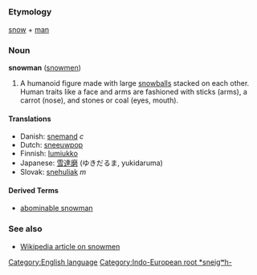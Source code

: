 =={{en}}==
[[Category:English language]]
===Etymology===
[[snow]] + [[man]] [[Category:Indo-European root *sneigʷh-]]
===Noun===
'''snowman''' ([[snowmen]])

# A humanoid figure made with large [[snowball]]s stacked on each other. Human traits like a face and arms are fashioned with sticks (arms), a carrot (nose), and stones or coal (eyes, mouth).

====Translations====
*Danish: [[snemand]] ''c''
*Dutch: [[sneeuwpop]]
*Finnish: [[lumiukko]]
*Japanese: [[雪達磨]] (ゆきだるま, yukidaruma)
*Slovak: [[snehuliak]] ''m''
====Derived Terms====
*[[abominable snowman]]

===See also===
*[[w:Snowman|Wikipedia article on snowmen]]